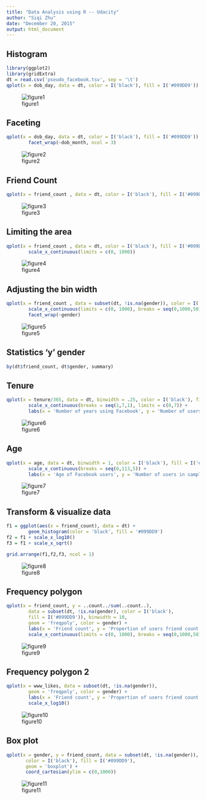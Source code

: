 ```yaml
---
title: "Data Analysis using R -- Udacity"
author: "Siqi Zhu"
date: "December 20, 2015"
output: html_document
---
```



## Histogram
```r
library(ggplot2)
library(gridExtra)
dt = read.csv('pseudo_facebook.tsv', sep = '\t')
qplot(x = dob_day, data = dt, color = I('black'), fill = I('#099DD9')) + scale_x_discrete(1:31)
```
![figure1](./Figure/1.png) 

## Faceting
```r
qplot(x = dob_day, data = dt, color = I('black'), fill = I('#099DD9')) + scale_x_discrete(1:31) +
        facet_wrap(~dob_month, ncol = 3)
```
![figure2](./Figure/2.png) 

## Friend Count
```r
qplot(x = friend_count , data = dt, color = I('black'), fill = I('#099DD9'))
```
![figure3](./Figure/3.png) 

## Limiting the area
```r
qplot(x = friend_count , data = dt, color = I('black'), fill = I('#099DD9')) +
        scale_x_continuous(limits = c(0, 1000))
```
![figure4](./Figure/4.png) 

## Adjusting the bin width
```r
qplot(x = friend_count , data = subset(dt, !is.na(gender)), color = I('black'), fill = I('#099DD9'), binwidth = 25) +
        scale_x_continuous(limits = c(0, 1000), breaks = seq(0,1000,50)) +
        facet_wrap(~gender)
```
![figure5](./Figure/5.png) 

## Statistics 'y' gender
```r
by(dt$friend_count, dt$gender, summary)
```

## Tenure
```r
qplot(x = tenure/365, data = dt, binwidth = .25, color = I('black'), fill = I('#099DD9')) +
        scale_x_continuous(breaks = seq(1,7,1), limits = c(0,7)) +
        labs(x = 'Number of years using Facebook', y = 'Number of users in sample')
```
![figure6](./Figure/6.png) 

## Age
```r
qplot(x = age, data = dt, binwidth = 1, color = I('black'), fill = I('#099DD9')) +
        scale_x_continuous(breaks = seq(0,113,5)) +
        labs(x = 'Age of Facebook users', y = 'Number of users in sample')
```
![figure7](./Figure/7.png) 

## Transform & visualize data
```r
f1 = ggplot(aes(x = friend_count), data = dt) + 
        geom_histogram(color = 'black', fill = '#099DD9')
f2 = f1 + scale_x_log10()
f3 = f1 + scale_x_sqrt()

grid.arrange(f1,f2,f3, ncol = 1)
```
![figure8](./Figure/8.png) 

## Frequency polygon
```r
qplot(x = friend_count, y = ..count../sum(..count..),
        data = subset(dt, !is.na(gender), color = I('black'), 
        fill = I('#099DD9')), binwidth = 10, 
        geom = 'freqpoly', color = gender) + 
        labs(x = 'Friend count', y = 'Propertion of users friend count')
        scale_x_continuous(limits = c(0, 1000), breaks = seq(0,1000,50))
```
![figure9](./Figure/9.png) 

## Frequency polygon 2
```r
qplot(x = www_likes, data = subset(dt, !is.na(gender)), 
        geom = 'freqpoly', color = gender) + 
        labs(x = 'Friend count', y = 'Propertion of users friend count') +
        scale_x_log10()
```
![figure10](./Figure/10.png) 

## Box plot
```r
qplot(x = gender, y = friend_count, data = subset(dt, !is.na(gender)), 
       color = I('black'), fill = I('#099DD9'),
       geom = 'boxplot') +
       coord_cartesian(ylim = c(0,1000))
```
![figure11](./Figure/11.png) 

